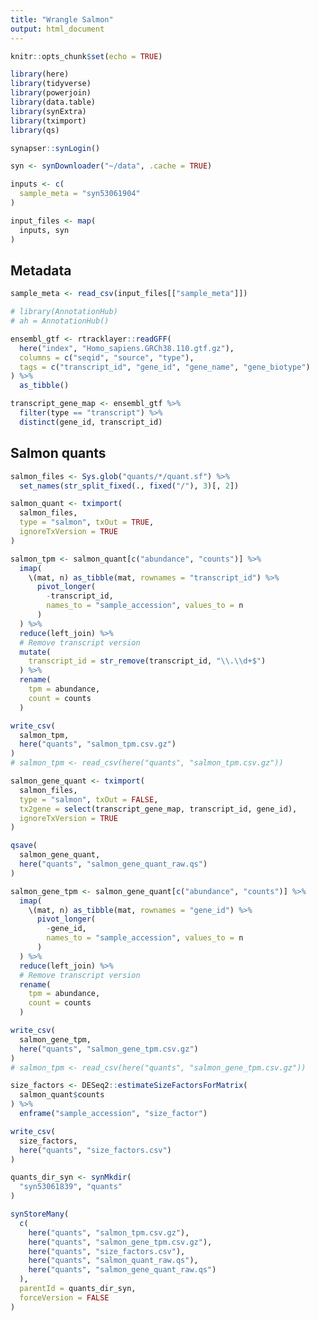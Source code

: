 ```yaml
---
title: "Wrangle Salmon"
output: html_document
---
```


```r
knitr::opts_chunk$set(echo = TRUE)

library(here)
library(tidyverse)
library(powerjoin)
library(data.table)
library(synExtra)
library(tximport)
library(qs)

synapser::synLogin()

syn <- synDownloader("~/data", .cache = TRUE)
```

```r
inputs <- c(
  sample_meta = "syn53061904"
)

input_files <- map(
  inputs, syn
)

```

## Metadata

```r
sample_meta <- read_csv(input_files[["sample_meta"]])
```

```r
# library(AnnotationHub)
# ah = AnnotationHub()

ensembl_gtf <- rtracklayer::readGFF(
  here("index", "Homo_sapiens.GRCh38.110.gtf.gz"),
  columns = c("seqid", "source", "type"),
  tags = c("transcript_id", "gene_id", "gene_name", "gene_biotype")
) %>%
  as_tibble()

transcript_gene_map <- ensembl_gtf %>%
  filter(type == "transcript") %>%
  distinct(gene_id, transcript_id)
```

## Salmon quants

```r

salmon_files <- Sys.glob("quants/*/quant.sf") %>%
  set_names(str_split_fixed(., fixed("/"), 3)[, 2])

salmon_quant <- tximport(
  salmon_files,
  type = "salmon", txOut = TRUE,
  ignoreTxVersion = TRUE
)


```

```r

salmon_tpm <- salmon_quant[c("abundance", "counts")] %>%
  imap(
    \(mat, n) as_tibble(mat, rownames = "transcript_id") %>%
      pivot_longer(
        -transcript_id,
        names_to = "sample_accession", values_to = n
      )
  ) %>%
  reduce(left_join) %>%
  # Remove transcript version
  mutate(
    transcript_id = str_remove(transcript_id, "\\.\\d+$")
  ) %>%
  rename(
    tpm = abundance,
    count = counts
  )

write_csv(
  salmon_tpm,
  here("quants", "salmon_tpm.csv.gz")
)
# salmon_tpm <- read_csv(here("quants", "salmon_tpm.csv.gz"))
```


```r
salmon_gene_quant <- tximport(
  salmon_files,
  type = "salmon", txOut = FALSE,
  tx2gene = select(transcript_gene_map, transcript_id, gene_id),
  ignoreTxVersion = TRUE
)

qsave(
  salmon_gene_quant,
  here("quants", "salmon_gene_quant_raw.qs")
)

salmon_gene_tpm <- salmon_gene_quant[c("abundance", "counts")] %>%
  imap(
    \(mat, n) as_tibble(mat, rownames = "gene_id") %>%
      pivot_longer(
        -gene_id,
        names_to = "sample_accession", values_to = n
      )
  ) %>%
  reduce(left_join) %>%
  # Remove transcript version
  rename(
    tpm = abundance,
    count = counts
  )

write_csv(
  salmon_gene_tpm,
  here("quants", "salmon_gene_tpm.csv.gz")
)
# salmon_tpm <- read_csv(here("quants", "salmon_gene_tpm.csv.gz"))
```



```r
size_factors <- DESeq2::estimateSizeFactorsForMatrix(
  salmon_quant$counts
) %>%
  enframe("sample_accession", "size_factor")

write_csv(
  size_factors,
  here("quants", "size_factors.csv")
)
```


```r
quants_dir_syn <- synMkdir(
  "syn53061839", "quants"
)

synStoreMany(
  c(
    here("quants", "salmon_tpm.csv.gz"),
    here("quants", "salmon_gene_tpm.csv.gz"),
    here("quants", "size_factors.csv"),
    here("quants", "salmon_quant_raw.qs"),
    here("quants", "salmon_gene_quant_raw.qs")
  ),
  parentId = quants_dir_syn,
  forceVersion = FALSE
)

```
